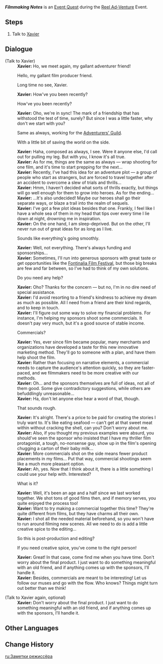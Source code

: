 {{Quest Infobox
|id            = 74683
|image         = Event Quest Filmmaking Notes.png
|type          = World
|requirement   = 
|characters    = Traveler; Xavier
|startLocation = [[Café Lutece]], [[Court of Fontaine]], [[Fontaine]]
|region        = Fontaine
|area          = Court of Fontaine Region
|subarea       = Court of Fontaine
|next          = A Time-Tested Friendship
|rewards       = Primogem*10;Mora*10,000;Adventurer's Experience*4
|otherRewards  = 
* Unlocks the [[Reel Ad-Venture]] event
|event_name    = Reel Ad-Venture
}}
'''''Filmmaking Notes''''' is an [[Event Quest]] during the [[Reel Ad-Venture]] Event.

==Steps==
# Talk to [[Xavier]]

==Dialogue==
{{Quest Description|Reunite with an old friend at [[Café Lutece]]...}}
{{Dialogue Start}}
;(Talk to Xavier)
:'''Xavier:''' Ho, we meet again, my gallant adventurer friend!
:{{DIcon}} Hello, my gallant film producer friend.
:{{DIcon}} Long time no see, Xavier.
:'''Xavier:''' How've you been recently?
:{{DIcon}} How've you been recently?
:'''Xavier:''' Oho, we're in sync! The mark of a friendship that has withstood the test of time, surely? But since I was a little faster, why don't we start with you?
:{{DIcon}} Same as always, working for the [[Adventurers' Guild]].
:{{DIcon}} With a little bit of saving the world on the side.
:'''Xavier:''' Haha, composed as always, I see. Were it anyone else, I'd call {{MC|m=him|f=her}} out for pulling my leg. But with you, I know it's all true.
:'''Xavier:''' As for me, things are the same as always &mdash; wrap shooting for one film, and it's time to start prepping for the next...
:'''Xavier:''' Recently, I've had this idea for an adventure plot &mdash; a group of people who start as strangers, but are forced to travel together after an accident to overcome a slew of trials and thrills...
:'''Xavier:''' Hmm, I haven't decided what sorts of thrills exactly, but things will go well enough for them to grow into heroes. As for the ending...
:'''Xavier:''' ...It's also undecided! Maybe our heroes shall go their separate ways, or blaze a trail into the realm of sequels.
:'''Xavier:''' I've got a few plot ideas besides that one. Frankly, I feel like I have a whole sea of them in my head that tips over every time I lie down at night, drowning me in inspiration.
:'''Xavier:''' On the one hand, I am sleep-deprived. But on the other, I'll never run out of great ideas for as long as I live.
:{{DIcon}} Sounds like everything's going smoothly.
:'''Xavier:''' Well, not everything. There's always funding and sponsorships...
:'''Xavier:''' Sometimes, I'll run into generous sponsors with great taste or get opportunities like the [[Fontinalia Film Festival]], but those big breaks are few and far between, so I've had to think of my own solutions.
:{{DIcon}} Do you need any help?
:'''Xavier:''' Oho? Thanks for the concern &mdash; but no, I'm in no dire need of special assistance.
:'''Xavier:''' I'd avoid resorting to a friend's kindness to achieve my dream as much as possible. All I need from a friend are their kind regards, and to keep in touch.
:'''Xavier:''' I'll figure out some way to solve my financial problems. For instance, I'm helping my sponsors shoot some commercials. It doesn't pay very much, but it's a good source of stable income.
:{{DIcon}} Commercials?
:'''Xavier:''' Yes, ever since film became popular, many merchants and organizations have developed a taste for this new innovative marketing method. They'll go to someone with a plan, and have them help shoot the film.
:'''Xavier:''' Rather than focusing on narrative elements, a commercial needs to capture the audience's attention quickly, so they are faster-paced, and we filmmakers need to be more creative with our methods.
:'''Xavier:''' Oh... and the sponsors themselves are full of ideas, not all of them good. Some give contradictory suggestions, while others are befuddlingly unreasonable...
:'''Xavier:''' Ha, don't let anyone else hear a word of that, though.
:{{DIcon}} That sounds rough.
:'''Xavier:''' It's alright. There's a price to be paid for creating the stories I truly want to. It's like eating seafood &mdash; can't get at that sweet meat within without cracking the shell, can you? Don't worry about me.
:'''Xavier:''' Also, if you thought my previous examples were absurd, you should've seen the sponsor who insisted that I have my thriller film protagonist, a tough, no-nonsense guy, show up in the film's opening chugging a carton of their baby milk...
:'''Xavier:''' More commercials shot on the side means fewer product placements in my films... Put that way, commercial shootings seem like a much more pleasant option.
:'''Xavier:''' Ah, yes. Now that I think about it, there is a little something I could use your help with. Interested?
:{{DIcon}} What is it?
:'''Xavier:''' Well, it's been an age and a half since we last worked together. We shot tons of good films then, and if memory serves, you quite enjoyed the process too!
:'''Xavier:''' Want to try making a commercial together this time? They're quite different from films, but they have charms all their own.
:'''Xavier:''' I shot all the needed material beforehand, so you won't have to run around filming new scenes. All we need to do is add a little creative spice to the editing...
:{{DIcon}} So this is post-production and editing?
:{{DIcon}} If you need creative spice, you've come to the right person!
:'''Xavier:''' Great! In that case, come find me when you have time. Don't worry about the final product. I just want to do something meaningful with an old friend, and if anything comes up with the sponsors, I'll handle it.
:'''Xavier:''' Besides, commercials are meant to be interesting! Let us follow our muses and go with the flow. Who knows? Things might turn out better than we think!

;(Talk to Xavier again, optional)
:'''Xavier:''' Don't worry about the final product. I just want to do something meaningful with an old friend, and if anything comes up with the sponsors, I'll handle it.
{{Dialogue End}}

==Other Languages==
{{Other Languages
|en       = Filmmaking Notes
|zhs      = 映影制作札记
|zhs_rm   = 
|zht      = 映影製作札記
|zht_rm   = 
|zh_tl    = 
|ja       = 映影制作の思い出
|ja_rm    = Eiei Seisaku no Omoide{{Assumed}}
|ja_tl    = 
|ko       = 광고 제작기
|ko_tl    = 
|es       = Notas de la kinografía
|es_tl    = Kinography Notes
|fr       = Notes de production
|fr_tl    = Production Notes
|ru       = Заметки режиссёра
|ru_tl    = 
|th       = จดหมายเหตุการถ่ายทำ
|th_rm    = 
|th_tl    = 
|vi       = Ghi Chú Chế Tạo Phim
|vi_tl    = 
|de       = Notizen zum Filmemachen
|de_tl    = 
|id       = Catatan Pembuatan Film
|id_tl    = Film Production Notes
|pt       = Anotações de Filmagem
|pt_tl    = 
|tr       = Prodüksiyon Notları
|tr_tl    = 
|it       = Appunti regia
|it_tl    = 
}}

==Change History==
{{Change History|5.4}}

[[ru:Заметки режиссёра]]